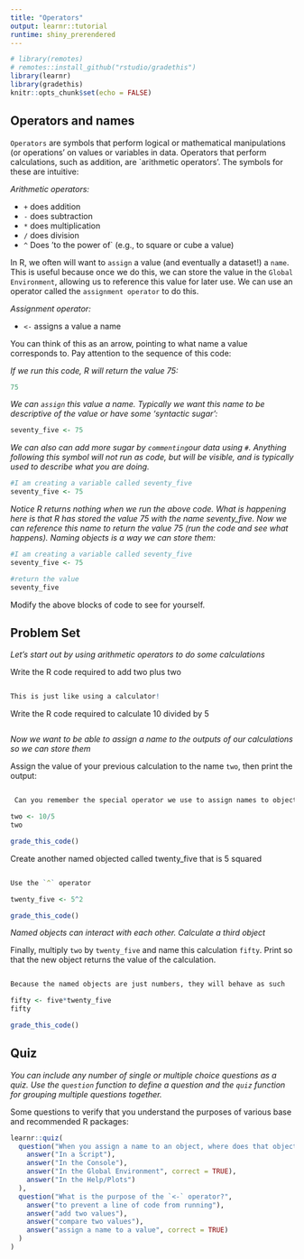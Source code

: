 ```yaml
---
title: "Operators"
output: learnr::tutorial
runtime: shiny_prerendered
---
```


```r
# library(remotes)
# remotes::install_github("rstudio/gradethis")
library(learnr)
library(gradethis)
knitr::opts_chunk$set(echo = FALSE)
```

## Operators and names 

`Operators` are symbols that perform logical or mathematical manipulations (or operations' on values or variables in data. Operators that perform calculations, such as addition, are `arithmetic operators'. The symbols for these are intuitive:

*Arithmetic operators:*

* `+` does addition
* `-` does subtraction
* `*` does multiplication
* `/` does division
* `^` Does 'to the power of` (e.g., to square or cube a value)

In R, we often will want to `assign` a value (and eventually a dataset!) a `name`. This is useful because once we do this, we can store the value in the `Global Environment`, allowing us to reference this value for later use. We can use an operator called the `assignment operator` to do this.

*Assignment operator:*

* `<-` assigns a value a name

You can think of this as an arrow, pointing to what name a value corresponds to. Pay attention to the sequence of this code:

*If we run this code, R will return the value 75:*
```r

75

```

*We can `assign` this value a name. Typically we want this name to be descriptive of the value or have some 'syntactic sugar':*
```r

seventy_five <- 75

```

*We can also can add more sugar by `commenting`our data using `#`. Anything following this symbol will not run as code, but will be visible, and is typically used to describe what you are doing.*
```r

#I am creating a variable called seventy_five
seventy_five <- 75

```

*Notice R returns nothing when we run the above code. What is happening here is that R has stored the value 75 with the name seventy_five. Now we can reference this name to return the value 75 (run the code and see what happens). Naming objects is a way we can store them:*
```r

#I am creating a variable called seventy_five
seventy_five <- 75

#return the value
seventy_five

```

Modify the above blocks of code to see for yourself.

## Problem Set

*Let's start out by using arithmetic operators to do some calculations*

Write the R code required to add two plus two

```r

```

```r

This is just like using a calculator!

```

Write the R code required to calculate 10 divided by 5

```r

```

*Now we want to be able to assign a name to the outputs of our calculations so we can store them*

Assign the value of your previous calculation to the name `two`, then print the output:

```r



```

```r

 Can you remember the special operator we use to assign names to objects?

```

```r
two <- 10/5
two
```

```r

grade_this_code()

```

Create another named objected called twenty_five that is 5 squared

```r



```

```r

Use the `^` operator 

```

```r

twenty_five <- 5^2

```

```r

grade_this_code()

```

*Named objects can interact with each other. Calculate a third object*

Finally, multiply `two` by `twenty_five` and name this calculation
`fifty`. Print so that the new object returns the value of the calculation.

```r



```

```r

Because the named objects are just numbers, they will behave as such

```

```r

fifty <- five*twenty_five
fifty

```

```r

grade_this_code()

```

## Quiz

*You can include any number of single or multiple choice questions as a quiz. Use the `question` function to define a question and the `quiz` function for grouping multiple questions together.*

Some questions to verify that you understand the purposes of various base and recommended R packages:

```r
learnr::quiz(
  question("When you assign a name to an object, where does that object get stored?",
    answer("In a Script"),
    answer("In the Console"),
    answer("In the Global Environment", correct = TRUE),
    answer("In the Help/Plots")
  ),
  question("What is the purpose of the `<-` operator?",
    answer("to prevent a line of code from running"),
    answer("add two values"),
    answer("compare two values"),
    answer("assign a name to a value", correct = TRUE)
  )
)
```

